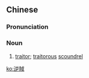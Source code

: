 {{also|逆贼}}
==Chinese==
{{zh-forms|s=逆贼}}

===Pronunciation===
{{zh-pron
|m=nìzéi
|cat=n
}}

===Noun===
{{zh-noun}}

# {{lb|zh|literary}} [[traitor]]; [[traitorous]] [[scoundrel]]

[[ko:逆賊]]